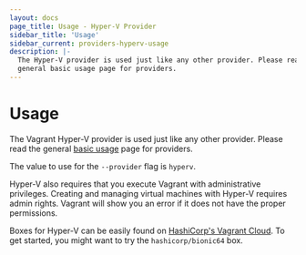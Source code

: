 ```yaml
---
layout: docs
page_title: Usage - Hyper-V Provider
sidebar_title: 'Usage'
sidebar_current: providers-hyperv-usage
description: |-
  The Hyper-V provider is used just like any other provider. Please read the
  general basic usage page for providers.
---
```


# Usage

The Vagrant Hyper-V provider is used just like any other provider. Please
read the general [basic usage](/docs/providers/basic_usage) page for
providers.

The value to use for the `--provider` flag is `hyperv`.

Hyper-V also requires that you execute Vagrant with administrative
privileges. Creating and managing virtual machines with Hyper-V requires
admin rights. Vagrant will show you an error if it does not have the proper
permissions.

Boxes for Hyper-V can be easily found on
[HashiCorp's Vagrant Cloud](https://vagrantcloud.com/boxes/search). To get started, you might
want to try the `hashicorp/bionic64` box.
